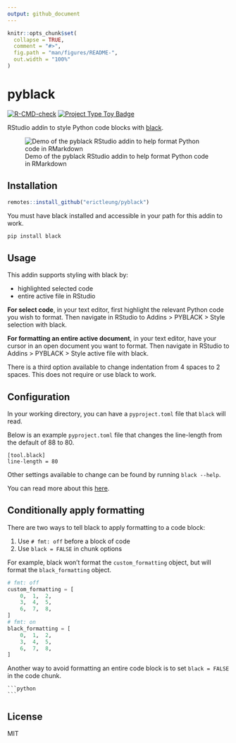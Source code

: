 ```yaml
---
output: github_document
---
```


<!-- README.md is generated from README.Rmd. Please edit that file -->

```r
knitr::opts_chunk$set(
  collapse = TRUE,
  comment = "#>",
  fig.path = "man/figures/README-",
  out.width = "100%"
)
```

# pyblack

<!-- badges: start -->
[![R-CMD-check](https://github.com/erictleung/pyblack/actions/workflows/R-CMD-check.yaml/badge.svg)](https://github.com/erictleung/pyblack/actions/workflows/R-CMD-check.yaml)
[![Project Type Toy Badge](https://img.shields.io/badge/project%20type-toy-blue)](https://project-types.github.io/#toy)
<!-- badges: end -->

RStudio addin to style Python code blocks with
[black](https://github.com/psf/black).

![Demo of the pyblack RStudio addin to help format Python code in RMarkdown](man/figures/pyblack.gif)

## Installation

```r
remotes::install_github("erictleung/pyblack")
```

You must have black installed and accessible in your path for this addin to
work.

```bash
pip install black
```

## Usage

This addin supports styling with black by:

- highlighted selected code
- entire active file in RStudio

**For select code**, in your text editor, first highlight the relevant Python
code you wish to format. Then navigate in RStudio to Addins > PYBLACK > Style
selection with black.

**For formatting an entire active document**, in your text editor, have your
cursor in an open document you want to format. Then navigate in RStudio to
Addins > PYBLACK > Style active file with black.

There is a third option available to change indentation from 4 spaces to 2
spaces. This does not require or use black to work.

## Configuration

In your working directory, you can have a `pyproject.toml` file that `black`
will read.

Below is an example `pyproject.toml` file that changes the line-length from the
default of 88 to 80.

```
[tool.black]
line-length = 80
```

Other settings available to change can be found by running `black --help`.

You can read more about this
[here](https://black.readthedocs.io/en/stable/usage_and_configuration/the_basics.html#configuration-format).


## Conditionally apply formatting

There are two ways to tell black to apply formatting to a code block:

1. Use `# fmt: off` before a block of code
2. Use `black = FALSE` in chunk options

For example, black won't format the `custom_formatting` object, but will format
the `black_formatting` object.

```python
# fmt: off
custom_formatting = [
    0,  1,  2,
    3,  4,  5,
    6,  7,  8,
]
# fmt: on
black_formatting = [
    0,  1,  2,
    3,  4,  5,
    6,  7,  8,
]
```

Another way to avoid formatting an entire code block is to set `black = FALSE`
in the code chunk.

````verbatim
```python

```
````

## License

MIT
